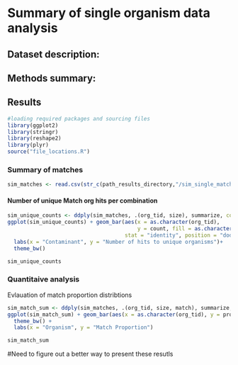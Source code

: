 Summary of single organism data analysis
========================================================
## Dataset description:

## Methods summary:

## Results

```r
#loading required packages and sourcing files
library(ggplot2)
library(stringr)
library(reshape2)
library(plyr)
source("file_locations.R")
```

### Summary of matches
```r
sim_matches <- read.csv(str_c(path_results_directory,"/sim_single_matches.csv", sep=""), stringsAsFactor = F)
```

#### Number of unique Match org hits per combination
```r
sim_unique_counts <- ddply(sim_matches, .(org_tid, size), summarize, count = length(unique(match_tid)))
ggplot(sim_unique_counts) + geom_bar(aes(x = as.character(org_tid), 
                                         y = count, fill = as.character(size)), 
                                     stat = "identity", position = "dodge") + 
  labs(x = "Contaminant", y = "Number of hits to unique organisms")+
  theme_bw()
```
```r
sim_unique_counts
```

### Quantitaive analysis
Evlauation of match proportion distribtions
```r
sim_match_sum <- ddply(sim_matches, .(org_tid, size, match), summarize, prop = sum(Final.Guess))
ggplot(sim_match_sum) + geom_bar(aes(x = as.character(org_tid), y = prop, fill = match), stat = "identity", position = "dodge") +
  theme_bw() +
  labs(x = "Organism", y = "Match Proportion")
```
```r
sim_match_sum
```

#Need to figure out a better way to present these resutls
